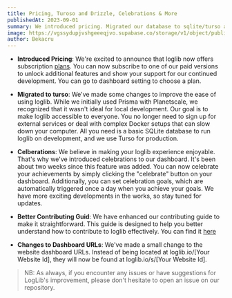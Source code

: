 ```yaml
---
title: Pricing, Turoso and Drizzle, Celebrations & More
publishedAt: 2023-09-01
summary: We introduced pricing. Migrated our database to sqlite/turso and drizzle to make local development easy for anyone. And so much more.
image: https://vgssydupjvshgeeeqjvo.supabase.co/storage/v1/object/public/images/sep-01-2023.png
author: Bekacru
---
```


- **Introduced Pricing**: We're excited to announce that loglib now offers subscription [plans](https://loglib.io/pricing). You can now subscribe to one of our paid versions to unlock additional features and show your support for our continued development. You can go to dashboard setting to choose a plan.

- **Migrated to turso**: We've made some changes to improve the ease of using loglib. While we initially used Prisma with Planetscale, we recognized that it wasn't ideal for local development. Our goal is to make loglib accessible to everyone. You no longer need to sign up for external services or deal with complex Docker setups that can slow down your computer. All you need is a basic SQLite database to run loglib on development, and we use Turso for production.

- **Celberations**: We believe in making your loglib experience enjoyable. That's why we've introduced celebrations to our dashboard. It's been about two weeks since this feature was added. You can now celebrate your achievements by simply clicking the "celebrate" button on your dashboard. Additionally, you can set celebration goals, which are automatically triggered once a day when you achieve your goals. We have more exciting developments in the works, so stay tuned for updates.

- **Better Contributing Guid**: We have enhanced our contributing guide to make it straightforward. This guide is designed to help you better understand how to contribute to loglib effectively. You can find it [here](https://github.com/loglib/loglib/blob/main/.github/CONTRIBUTING.md)

- **Changes to Dashboard URLs**: We've made a small change to the website dashboard URLs. Instead of being located at loglib.io/[Your Website Id], they will now be found at loglib.io/s/[Your Website Id].

> NB: As always, if you encounter any issues or have suggestions for LogLib's improvement, please don't hesitate to open an issue on our repository.
